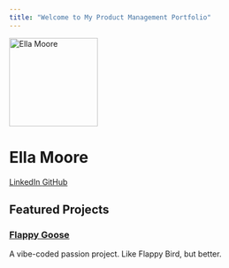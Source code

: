 ```yaml
---
title: "Welcome to My Product Management Portfolio"
---
```


::: {.hero-banner .text-center}

<img src="ella.jpg" alt="Ella Moore" class="rounded-circle mb-3" width="160">

<h1>Ella Moore</h1>

<a href="https://www.linkedin.com/in/ella-moore24" class="btn btn-outline-primary btn-sm" target="_blank">
  <i class="fab fa-linkedin"></i> LinkedIn
</a>
<a href="https://github.com/EllaJane0" class="btn btn-outline-primary btn-sm" target="_blank">
  <i class="fab fa-github"></i> GitHub
</a>

:::

## Featured Projects

::: {.g-col-12 .g-col-md-6 .card}

### [Flappy Goose](projects/project-1.qmd)
A vibe-coded passion project. Like Flappy Bird, but better. 

:::

